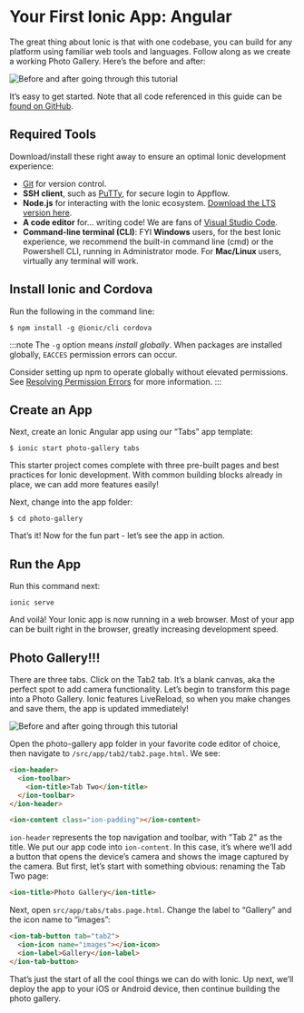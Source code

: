 # Your First Ionic App: Angular

The great thing about Ionic is that with one codebase, you can build for any platform using familiar web tools and languages. Follow along as we create a working Photo Gallery. Here’s the before and after:

![Before and after going through this tutorial](./_assets/img/gallery-combined.png)

It’s easy to get started. Note that all code referenced in this guide can be [found on GitHub](https://github.com/ionic-team/photo-gallery-tutorial-ionic4/).

## Required Tools

Download/install these right away to ensure an optimal Ionic development experience:

- [Git](https://git-scm.com/downloads) for version control.
- <strong>SSH client</strong>, such as [PuTTy](https://www.putty.org/), for secure login to Appflow.
- <strong>Node.js</strong> for interacting with the Ionic ecosystem. [Download the LTS version here](https://nodejs.org/en/).
- <strong>A code editor</strong> for... writing code! We are fans of [Visual Studio Code](https://code.visualstudio.com/).
- <strong>Command-line terminal (CLI)</strong>: FYI <strong>Windows</strong> users, for the best Ionic experience, we
  recommend the built-in command line (cmd) or the Powershell CLI, running in Administrator mode. For <strong>
    Mac/Linux
  </strong> users, virtually any terminal will work.

## Install Ionic and Cordova

Run the following in the command line:

```shell
$ npm install -g @ionic/cli cordova
```

:::note
The `-g` option means _install globally_. When packages are installed globally, `EACCES` permission errors can occur.

Consider setting up npm to operate globally without elevated permissions. See [Resolving Permission Errors](../../../developing/tips.mdx#resolving-permission-errors) for more information.
:::

## Create an App

Next, create an Ionic Angular app using our “Tabs” app template:

```shell
$ ionic start photo-gallery tabs
```

This starter project comes complete with three pre-built pages and best practices for Ionic development. With common building blocks already in place, we can add more features easily!

Next, change into the app folder:

```shell
$ cd photo-gallery
```

That’s it! Now for the fun part - let’s see the app in action.

## Run the App

Run this command next:

```shell
ionic serve
```

And voilà! Your Ionic app is now running in a web browser. Most of your app can be built right in the browser, greatly increasing development speed.

## Photo Gallery!!!

There are three tabs. Click on the Tab2 tab. It’s a blank canvas, aka the perfect spot to add camera functionality. Let’s begin to transform this page into a Photo Gallery. Ionic features LiveReload, so when you make changes and save them, the app is updated immediately!

![Before and after going through this tutorial](./_assets/img/email-photogallery.gif)

Open the photo-gallery app folder in your favorite code editor of choice, then navigate to `/src/app/tab2/tab2.page.html`. We see:

```html
<ion-header>
  <ion-toolbar>
    <ion-title>Tab Two</ion-title>
  </ion-toolbar>
</ion-header>

<ion-content class="ion-padding"></ion-content>
```

`ion-header` represents the top navigation and toolbar, with "Tab 2" as the title. We put our app code into `ion-content`. In this case, it’s where we’ll add a button that opens the device’s camera and shows the image captured by the camera. But first, let’s start with something obvious: renaming the Tab Two page:

```html
<ion-title>Photo Gallery</ion-title>
```

Next, open `src/app/tabs/tabs.page.html`. Change the label to “Gallery” and the icon name to “images”:

```html
<ion-tab-button tab="tab2">
  <ion-icon name="images"></ion-icon>
  <ion-label>Gallery</ion-label>
</ion-tab-button>
```

That’s just the start of all the cool things we can do with Ionic. Up next, we’ll deploy the app to your iOS or Android device, then continue building the photo gallery.
